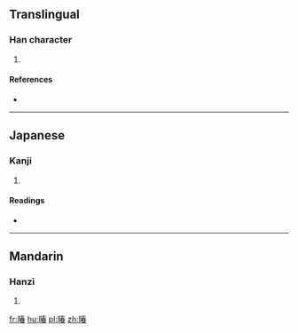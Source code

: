 ==Translingual==

===Han character===
{{Han char|rn=72|rad=日|as=09|sn=13|four=6506<sub>8</sub>|canj=日手大日 (AQKA)|ids=⿰[[日]][[春]]}}

# {{defn|Han|sort=日09}}

====References====
* {{Han ref|kx=0498.311|dkj=14071|hdz=21522.170|uh=6699|ud=26265|bh=DDC5|bd=56773}}

----

==Japanese==

===Kanji===
{{ja-kanji|grade=|rs=日09}}

# {{defn|lang=ja|sort=日09}}

====Readings====
* {{ja-readings|on=[[しゅん]] (shun)|kun=}}

----

==Mandarin==

===Hanzi===
{{cmn-hanzi|pin=[[chūn]] ([[chun1]])|wg=ch'un<sup>1</sup>}}

# {{defn|lang=cmn|sort=日09}}

[[fr:暙]]
[[hu:暙]]
[[pl:暙]]
[[zh:暙]]